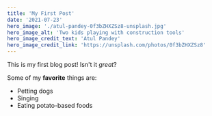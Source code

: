 ```yaml
---
title: 'My First Post'
date: '2021-07-23'
hero_image: './atul-pandey-0f3bZHXZSz8-unsplash.jpg'
hero_image_alt: 'Two kids playing with construction tools'
hero_image_credit_text: 'Atul Pandey'
hero_image_credit_link: 'https://unsplash.com/photos/0f3bZHXZSz8'
---
```


This is my first blog post! Isn't it _great_?

Some of my **favorite** things are:

- Petting dogs
- Singing
- Eating potato-based foods
